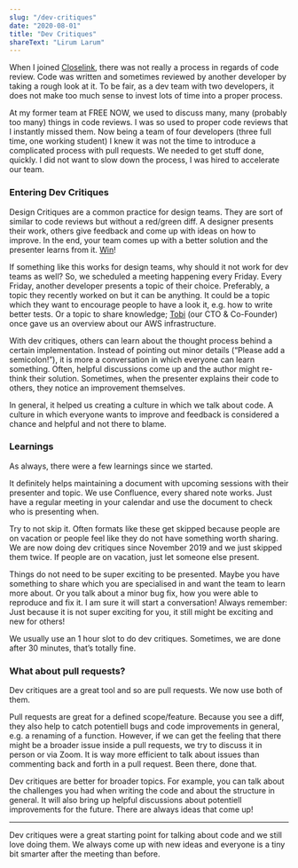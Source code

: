 ```yaml
---
slug: "/dev-critiques"
date: "2020-08-01"
title: "Dev Critiques"
shareText: "Lirum Larum"
---
```


When I joined [Closelink](https://www.closelink.net/), there was not really a process in regards of code review. Code was written and sometimes reviewed by another developer by taking a rough look at it. To be fair, as a dev team with two developers, it does not make too much sense to invest lots of time into a proper process.

At my former team at FREE NOW, we used to discuss many, many (probably too many) things in code reviews. I was so used to proper code reviews that I instantly missed them. Now being a team of four developers (three full time, one working student) I knew it was not the time to introduce a complicated process with pull requests. We needed to get stuff done, quickly. I did not want to slow down the process, I was hired to accelerate our team.

### Entering Dev Critiques

Design Critiques are a common practice for design teams. They are sort of similar to code reviews but without a red/green diff. A designer presents their work, others give feedback and come up with ideas on how to improve. In the end, your team comes up with a better solution and the presenter learns from it. [Win](https://www.youtube.com/watch?v=JrO46CJd9ns&feature=youtu.be&t=31)!

If something like this works for design teams, why should it not work for dev teams as well? So, we scheduled a meeting happening every Friday. Every Friday, another developer presents a topic of their choice. Preferably, a topic they recently worked on but it can be anything. It could be a topic which they want to encourage people to have a look it, e.g. how to write better tests. Or a topic to share knowledge; [Tobi](https://twitter.com/tobasschu) (our CTO & Co-Founder) once gave us an overview about our AWS infrastructure.

With dev critiques, others can learn about the thought process behind a certain implementation. Instead of pointing out minor details (“Please add a semicolon!”), it is more a conversation in which everyone can learn something. Often, helpful discussions come up and the author might re-think their solution. Sometimes, when the presenter explains their code to others, they notice an improvement themselves.

In general, it helped us creating a culture in which we talk about code. A culture in which everyone wants to improve and feedback is considered a chance and helpful and not there to blame.

### Learnings

As always, there were a few learnings since we started.

It definitely helps maintaining a document with upcoming sessions with their presenter and topic. We use Confluence, every shared note works. Just have a regular meeting in your calendar and use the document to check who is presenting when.

Try to not skip it. Often formats like these get skipped because people are on vacation or people feel like they do not have something worth sharing.  We are now doing dev critiques since November 2019 and we just skipped them twice. If people are on vacation, just let someone else present.

Things do not need to be super exciting to be presented. Maybe you have something to share which you are specialised in and want the team to learn more about. Or you talk about a minor bug fix, how you were able to reproduce and fix it.  I am sure it will start a conversation! Always remember: Just because it is not super exciting for you, it still might be exciting and new for others!

We usually use an 1 hour slot to do dev critiques. Sometimes, we are done after 30 minutes, that’s totally fine. 

### What about pull requests?

Dev critiques are a great tool and so are pull requests. We now use both of them.

Pull requests are great for a defined scope/feature. Because you see a diff, they also help to catch potentiell bugs and code improvements in general, e.g. a renaming of a function. However, if we can get the feeling that there might be a broader issue inside a pull requests, we try to discuss it in person or via Zoom. It is way more efficient to talk about issues than commenting back and forth in a pull request. Been there, done that.

Dev critiques are better for broader topics. For example, you can talk about the challenges you had when writing the code and about the structure in general. It will also bring up helpful discussions about potentiell improvements for the future.  There are always ideas that come up!

---

Dev critiques were a great starting point for talking about code and we still love doing them. We always come up with new ideas and everyone is a tiny bit smarter after the meeting than before. 